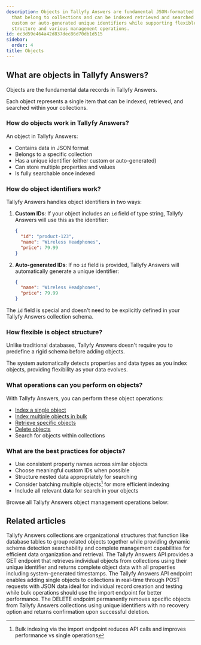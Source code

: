 ```yaml
---
description: Objects in Tallyfy Answers are fundamental JSON-formatted data records
  that belong to collections and can be indexed retrieved and searched using either
  custom or auto-generated unique identifiers while supporting flexible schema-less
  structure and various management operations.
id: ec3d59e464a42d837dec86d70db1d515
sidebar:
  order: 4
title: Objects
---
```


## What are objects in Tallyfy Answers?

Objects are the fundamental data records in Tallyfy Answers.

Each object represents a single item that can be indexed, retrieved, and searched within your collections.

### How do objects work in Tallyfy Answers?

An object in Tallyfy Answers:
- Contains data in JSON format
- Belongs to a specific collection
- Has a unique identifier (either custom or auto-generated)
- Can store multiple properties and values
- Is fully searchable once indexed

### How do object identifiers work?

Tallyfy Answers handles object identifiers in two ways:

1. **Custom IDs**: If your object includes an `id` field of type string, Tallyfy Answers will use this as the identifier:
   ```json
   {
     "id": "product-123",
     "name": "Wireless Headphones",
     "price": 79.99
   }
   ```

2. **Auto-generated IDs**: If no `id` field is provided, Tallyfy Answers will automatically generate a unique identifier:
   ```json
   {
     "name": "Wireless Headphones",
     "price": 79.99
   }
   ```

The `id` field is special and doesn't need to be explicitly defined in your Tallyfy Answers collection schema.

### How flexible is object structure?

Unlike traditional databases, Tallyfy Answers doesn't require you to predefine a rigid schema before adding objects.

The system automatically detects properties and data types as you index objects, providing flexibility as your data evolves.

### What operations can you perform on objects?

With Tallyfy Answers, you can perform these object operations:
- [Index a single object](/products/answers/objects/index-single-object/)
- [Index multiple objects in bulk](/products/answers/objects/index-multiple-objects/)
- [Retrieve specific objects](/products/answers/objects/get-object/)
- [Delete objects](/products/answers/objects/delete-object/)
- Search for objects within collections

### What are the best practices for objects?

- Use consistent property names across similar objects
- Choose meaningful custom IDs when possible
- Structure nested data appropriately for searching
- Consider batching multiple objects[^1] for more efficient indexing
- Include all relevant data for search in your objects

Browse all Tallyfy Answers object management operations below:


<PageTree />


[^1]: Bulk indexing via the import endpoint reduces API calls and improves performance vs single operations

## Related articles
<CardGrid>
<LinkTitleCard header="<b>Answers > Collections</b>" href="/products/answers/collections/" > Tallyfy Answers collections are organizational structures that function like database tables to group related objects together while providing dynamic schema detection searchability and complete management capabilities for efficient data organization and retrieval. </LinkTitleCard>
<LinkTitleCard header="<b>Objects > Get an object</b>" href="/products/answers/objects/get-object/" > The Tallyfy Answers API provides a GET endpoint that retrieves individual objects from collections using their unique identifier and returns complete object data with all properties including system-generated timestamps. </LinkTitleCard>
<LinkTitleCard header="<b>Objects > Index a single object</b>" href="/products/answers/objects/index-single-object/" > The Tallyfy Answers API endpoint enables adding single objects to collections in real-time through POST requests with JSON data ideal for individual record creation and testing while bulk operations should use the import endpoint for better performance. </LinkTitleCard>
<LinkTitleCard header="<b>Objects > Delete an object</b>" href="/products/answers/objects/delete-object/" > The DELETE endpoint permanently removes specific objects from Tallyfy Answers collections using unique identifiers with no recovery option and returns confirmation upon successful deletion. </LinkTitleCard>
</CardGrid>